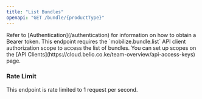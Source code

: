 ```yaml
---
title: "List Bundles"
openapi: "GET /bundle/{productType}"
---
```


<Note>
  Refer to [Authentication](/authentication) for information on how to obtain a
  Bearer token.
</Note>

<Note>
  This endpoint requires the `mobilize.bundle.list` API client authorization
  scope to access the list of bundles. You can set up scopes on the [API
  Clients](https://cloud.belio.co.ke/team-overview/api-access-keys) page.
</Note>

### Rate Limit

This endpoint is rate limited to 1 request per second.
